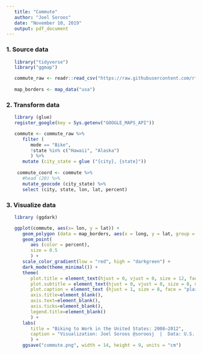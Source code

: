```yaml
---
   title: "Commute"
   author: "Joel Soroos"
   date: "November 10, 2019"
   output: pdf_document
---
```



### 1. Source data
```r

   library("tidyverse")
   library("ggmap")

   commute_raw <- readr::read_csv("https://raw.githubusercontent.com/rfordatascience/tidytuesday/master/data/2019/2019-11-05/commute.csv")
   
   map_borders <- map_data("usa") 


```


### 2.  Transform data
```r

   library (glue)
   register_google(key = Sys.getenv("GOOGLE_MAPS_API"))

   commute <- commute_raw %>%
      filter (
         mode == "Bike",
         !state %in% c("Hawaii", "Alaska")
         ) %>%
      mutate (city_state = glue ("{city}, {state}"))
   
    commute_coord <- commute %>%
      #head (20) %>%
      mutate_geocode (city_state) %>%
      select (city, state, lon, lat, percent)
```


### 3. Visualize data
```r

   library (ggdark)

   ggplot(commute, aes(x= lon, y = lat)) +
      geom_polygon (data = map_borders, aes(x = long, y = lat, group = group), color = "black", size = 1.15) +
      geom_point(
         aes (color = percent),
         size = 0.5
         ) +
      scale_color_gradient(low = "red", high = "darkgreen") +
      dark_mode(theme_minimal()) +
      theme(
         plot.title = element_text(hjust = 0, vjust = 0, size = 12, face = "bold", margin = margin (0,0,4,0)),
         plot.subtitle = element_text(hjust = 0, vjust = 0, size = 8, margin = margin (0,0,25,0)),
         plot.caption = element_text (hjust = 1, size = 8, face = "plain", margin = margin (10,0,0,0), color="#6D7C83"),
         axis.title=element_blank(),
         axis.text=element_blank(),
         axis.ticks=element_blank(),
         legend.title=element_blank()
         ) +
      labs(
         title = "Biking to Work in the United States: 2008–2012",
         caption = "Visualization: Joel Soroos @soroosj  |  Data: U.S. Census Bureau"
         ) +
      ggsave("commute.png", width = 14, height = 9, units = "cm")
```